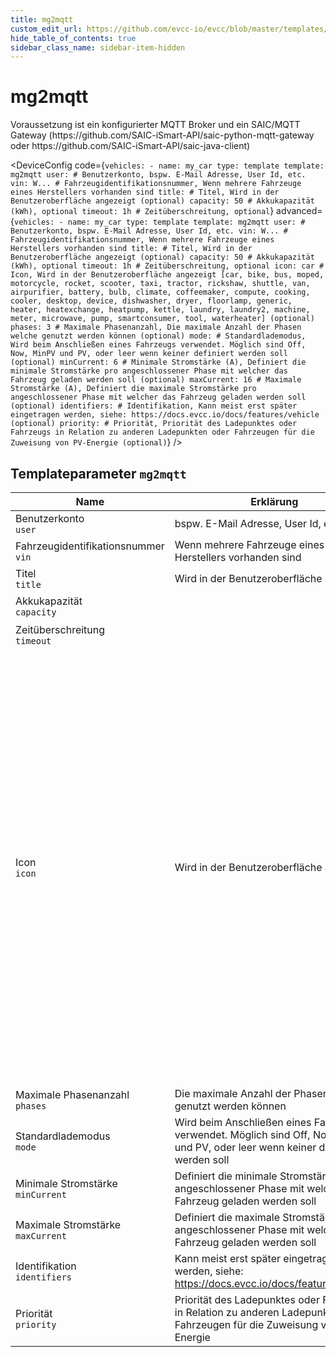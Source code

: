 ```yaml
---
title: mg2mqtt
custom_edit_url: https://github.com/evcc-io/evcc/blob/master/templates/definition/vehicle/mg2mqtt.yaml
hide_table_of_contents: true
sidebar_class_name: sidebar-item-hidden
---
```



# mg2mqtt

<div className="device-detail-container">
  <div className="device-detail-content">
    Voraussetzung ist ein konfigurierter MQTT Broker und ein SAIC/MQTT Gateway (https://github.com/SAIC-iSmart-API/saic-python-mqtt-gateway oder https://github.com/SAIC-iSmart-API/saic-java-client)


<DeviceConfig code={`vehicles:
    - name: my_car
      type: template
      template: mg2mqtt
      user: # Benutzerkonto, bspw. E-Mail Adresse, User Id, etc.
      vin: W... # Fahrzeugidentifikationsnummer, Wenn mehrere Fahrzeuge eines Herstellers vorhanden sind
      title: # Titel, Wird in der Benutzeroberfläche angezeigt (optional)
      capacity: 50 # Akkukapazität (kWh), optional
      timeout: 1h # Zeitüberschreitung, optional`} advanced={`vehicles:
    - name: my_car
      type: template
      template: mg2mqtt
      user: # Benutzerkonto, bspw. E-Mail Adresse, User Id, etc.
      vin: W... # Fahrzeugidentifikationsnummer, Wenn mehrere Fahrzeuge eines Herstellers vorhanden sind
      title: # Titel, Wird in der Benutzeroberfläche angezeigt (optional)
      capacity: 50 # Akkukapazität (kWh), optional
      timeout: 1h # Zeitüberschreitung, optional
      icon: car # Icon, Wird in der Benutzeroberfläche angezeigt [car, bike, bus, moped, motorcycle, rocket, scooter, taxi, tractor, rickshaw, shuttle, van, airpurifier, battery, bulb, climate, coffeemaker, compute, cooking, cooler, desktop, device, dishwasher, dryer, floorlamp, generic, heater, heatexchange, heatpump, kettle, laundry, laundry2, machine, meter, microwave, pump, smartconsumer, tool, waterheater] (optional)
      phases: 3 # Maximale Phasenanzahl, Die maximale Anzahl der Phasen welche genutzt werden können (optional)
      mode: # Standardlademodus, Wird beim Anschließen eines Fahrzeugs verwendet. Möglich sind Off, Now, MinPV und PV, oder leer wenn keiner definiert werden soll (optional)
      minCurrent: 6 # Minimale Stromstärke (A), Definiert die minimale Stromstärke pro angeschlossener Phase mit welcher das Fahrzeug geladen werden soll (optional)
      maxCurrent: 16 # Maximale Stromstärke (A), Definiert die maximale Stromstärke pro angeschlossener Phase mit welcher das Fahrzeug geladen werden soll (optional)
      identifiers: # Identifikation, Kann meist erst später eingetragen werden, siehe: https://docs.evcc.io/docs/features/vehicle (optional)
      priority: # Priorität, Priorität des Ladepunktes oder Fahrzeugs in Relation zu anderen Ladepunkten oder Fahrzeugen für die Zuweisung von PV-Energie (optional)`} />
  </div>
  <div className="device-detail-icon">
    <evcc-icon
      type="vehicle"
      name="mg2mqtt"
      size="400px"
      alt="mg2mqtt"
      className="device-detail-icon-img"
    ></evcc-icon>
  </div>
</div>

## Templateparameter `mg2mqtt`

| Name | Erklärung | Wert | Optional |
|-----------|-----------|------|----------|
| Benutzerkonto<br/>`user` | bspw. E-Mail Adresse, User Id, etc. |  | ja |
| Fahrzeugidentifikationsnummer<br/>`vin` | Wenn mehrere Fahrzeuge eines Herstellers vorhanden sind | Beispiel: `W...` | ja |
| Titel<br/>`title` | Wird in der Benutzeroberfläche angezeigt |  | nein |
| Akkukapazität<br/>`capacity` |  | Beispiel: `50`<br/>Einheit: kWh | nein |
| Zeitüberschreitung<br/>`timeout` |  | Standard: `1h`<br/>Beispiel: `10s` | nein |
| Icon<br/>`icon` | Wird in der Benutzeroberfläche angezeigt | Standard: `car`<br/>Auswahl: `car`, `bike`, `bus`, `moped`, `motorcycle`<br/>, `rocket`, `scooter`, `taxi`, `tractor`, `rickshaw`<br/>, `shuttle`, `van`, `airpurifier`, `battery`, `bulb`<br/>, `climate`, `coffeemaker`, `compute`, `cooking`, `cooler`<br/>, `desktop`, `device`, `dishwasher`, `dryer`, `floorlamp`<br/>, `generic`, `heater`, `heatexchange`, `heatpump`, `kettle`<br/>, `laundry`, `laundry2`, `machine`, `meter`, `microwave`<br/>, `pump`, `smartconsumer`, `tool`, `waterheater` | nein |
| Maximale Phasenanzahl<br/>`phases` | Die maximale Anzahl der Phasen welche genutzt werden können | Beispiel: `3` | nein |
| Standardlademodus<br/>`mode` | Wird beim Anschließen eines Fahrzeugs verwendet. Möglich sind Off, Now, MinPV und PV, oder leer wenn keiner definiert werden soll |  | nein |
| Minimale Stromstärke<br/>`minCurrent` | Definiert die minimale Stromstärke pro angeschlossener Phase mit welcher das Fahrzeug geladen werden soll | Beispiel: `6`<br/>Einheit: A | nein |
| Maximale Stromstärke<br/>`maxCurrent` | Definiert die maximale Stromstärke pro angeschlossener Phase mit welcher das Fahrzeug geladen werden soll | Beispiel: `16`<br/>Einheit: A | nein |
| Identifikation<br/>`identifiers` | Kann meist erst später eingetragen werden, siehe: https://docs.evcc.io/docs/features/vehicle |  | nein |
| Priorität<br/>`priority` | Priorität des Ladepunktes oder Fahrzeugs in Relation zu anderen Ladepunkten oder Fahrzeugen für die Zuweisung von PV-Energie |  | nein |

